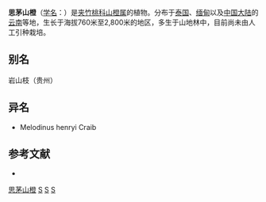 {{Speciesbox
| genus = Melodinus
| species = henryi
| authority = Craib
}}

'''思茅山橙'''（[[学名|学名]]：{{lang|la|''Melodinus henryi''}}）是[[夹竹桃科|夹竹桃科]][[山橙属|山橙属]]的植物。分布于[[泰国|泰国]]、[[缅甸|缅甸]]以及[[中国大陆|中国大陆]]的[[云南|云南]]等地，生长于海拔760米至2,800米的地区，多生于山地林中，目前尚未由人工引种栽培。

== 别名 ==
岩山枝（贵州）

== 异名 ==
* Melodinus henryi Craib

== 参考文献 ==
<div class="references-small">
* {{cite web| url =http://www.bioinfo.cn/db05/KmzwSpecies.php?action=view&id=1052| title =思茅山橙| work =《中国高等植物数据库全库》| publisher =中国科学院微生物研究所| author =昆明植物研究所| accessdate =2009-02-22| deadurl =yes| archiveurl =https://web.archive.org/web/20160305023844/http://www.bioinfo.cn/db05/KmzwSpecies.php?action=view&id=1052| archivedate =2016-03-05}}
</div>
{{Taxonbar|from=Q11072622}}

[[Category:山橙属|思茅山橙]]
[[Category:云南植物|S]]
[[Category:泰国植物|S]]
[[Category:緬甸植物|S]]


{{植物小作品}}